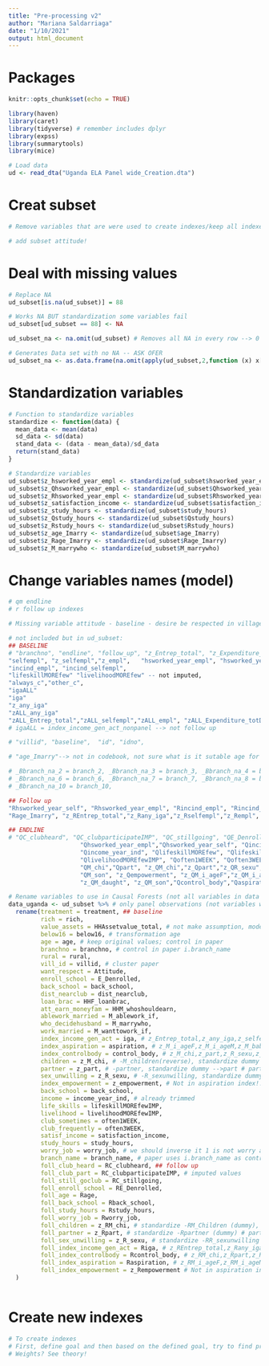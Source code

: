 ```yaml
---
title: "Pre-processing v2"
author: "Mariana Saldarriaga"
date: "1/10/2021"
output: html_document
---
```


# Packages
```r
knitr::opts_chunk$set(echo = TRUE)

library(haven)
library(caret)
library(tidyverse) # remember includes dplyr
library(expss)
library(summarytools)
library(mice)

```

```r
# Load data
ud <- read_dta("Uganda ELA Panel wide_Creation.dta")
```

# Creat subset
```r
# Remove variables that are were used to create indexes/keep all indexes 

# add subset attitude!

```

# Deal with missing values
```r
# Replace NA
ud_subset[is.na(ud_subset)] = 88

# Works NA BUT standardization some variables fail
ud_subset[ud_subset == 88] <- NA

ud_subset_na <- na.omit(ud_subset) # Removes all NA in every row --> 0 rows

# Generates Data set with no NA -- ASK OFER
ud_subset_na <- as.data.frame(na.omit(apply(ud_subset,2,function (x) x[order(is.na(x))])))
```

# Standardization variables
```r
# Function to standardize variables
standardize <- function(data) {
  mean_data <- mean(data)
  sd_data <- sd(data)
  stand_data <- (data - mean_data)/sd_data
  return(stand_data)
}

# Standardize variables
ud_subset$z_hsworked_year_empl <- standardize(ud_subset$hsworked_year_empl)
ud_subset$z_Qhsworked_year_empl <- standardize(ud_subset$Qhsworked_year_empl)
ud_subset$z_Rhsworked_year_empl <- standardize(ud_subset$Rhsworked_year_empl)
ud_subset$z_satisfaction_income <- standardize(ud_subset$satisfaction_income) 
ud_subset$z_study_hours <- standardize(ud_subset$study_hours) 
ud_subset$z_Qstudy_hours <- standardize(ud_subset$Qstudy_hours) 
ud_subset$z_Rstudy_hours <- standardize(ud_subset$Rstudy_hours) 
ud_subset$z_age_Imarry <- standardize(ud_subset$age_Imarry) 
ud_subset$z_Rage_Imarry <- standardize(ud_subset$Rage_Imarry) 
ud_subset$z_M_marrywho <- standardize(ud_subset$M_marrywho) 
```

# Change variables names (model)
```r
# qm endline
# r follow up indexes

# Missing variable attitude - baseline - desire be respected in village

# not included but in ud_subset:
## BASELINE
# "branchno", "endline", "follow_up", "z_Entrep_total", "z_Expenditure_totDF", "M_marrywhen", "z_any_iga" -> does any income activity, 
"selfempl", "z_selfempl","z_empl",   "hsworked_year_empl", "hsworked_year_self",
"incind_empl", "incind_selfempl",
"lifeskillMOREfew" "livelihoodMOREfew" -- not imputed, 
"always_c","other_c",
"igaALL"
"iga"
"z_any_iga"
"zALL_any_iga"
"zALL_Entrep_total","zALL_selfempl","zALL_empl", "zALL_Expenditure_totDF",
# igaALL = index_income_gen_act_nonpanel --> not follow up 

# "villid", "baseline",  "id", "idno",

# "age_Imarry"--> not in codebook, not sure what is it sutable age for marry other variable

# _Bbranch_na_2 = branch_2, _Bbranch_na_3 = branch_3, _Bbranch_na_4 = branch_4, _Bbranch_na_5 = branch_5,
# _Bbranch_na_6 = branch_6, _Bbranch_na_7 = branch_7, _Bbranch_na_8 = branch_8, _Bbranch_na_9 = branch_9,
# _Bbranch_na_10 = branch_10,

## Follow up
"Rhsworked_year_self", "Rhsworked_year_empl", "Rincind_empl", "Rincind_selfempl"
"Rage_Imarry", "z_REntrep_total","z_Rany_iga","z_Rselfempl","z_Rempl", "z_RExpenditure_totDF",

## ENDLINE
# "QC_clubheard", "QC_clubparticipateIMP", "QC_stillgoing", "QE_Denrolled", "Qage", "Qback_school",
                    "Qhsworked_year_empl","Qhsworked_year_self", "Qincind_empl", "Qincind_selfempl",
                    "Qincome_year_ind", "QlifeskillMOREfew", "QlifeskillMOREfewIMP","QlivelihoodMOREfew",
                    "QlivelihoodMOREfewIMP", "Qoften1WEEK", "Qoften3WEEK", "Qstudy_hours", "Qworry_job", "z_QEntrep_total", "z_Qany_iga", "z_Qselfempl", "z_Qempl","z_QExpenditure_totDF", 
                    "QM_chi","Qpart", "z_QM_chi","z_Qpart","z_QR_sexu","z_Qsex_p", "z_QRhiv_s", "z_Qalways_c", "z_Qother_c", "QM_baby_no",           
                    "QM_son", "z_Qempowerment", "z_QM_i_ageF","z_QM_i_ageM","z_QM_baby_no","z_QM_baby_ageF",      
                    "z_QM_daught", "z_QM_son","Qcontrol_body","Qaspiration","Qiga",

# Rename variables to use in Causal Forests (not all variables in data base)
data_uganda <- ud_subset %>% # only panel observations (not variables with ALL) # baseline and follow-up
  rename(treatment = treatment, ## baseline
         rich = rich, 
         value_assets = HHAssetvalue_total, # not make assumption, model predict
         below16 = below16, # transformation age
         age = age, # keep original values; control in paper
         branchno = branchno, # control in paper i.branch_name
         rural = rural,
         vill_id = villid, # cluster paper
         want_respect = Attitude,
         enroll_school = E_Denrolled,
         back_school = back_school,
         dist_nearclub = dist_nearclub,
         loan_brac = HHF_loanbrac, 
         att_earn_moneyfam = HHM_whoshouldearn,
         ablework_married = M_ablework_if,
         who_decidehusband = M_marrywho, 
         work_married = M_wanttowork_if, 
         index_income_gen_act = iga, # z_Entrep_total,z_any_iga,z_selfempl,z_empl,z_Expenditure_totDF
         index_aspiration = aspiration, # z_M_i_ageF,z_M_i_ageM,z_M_baby_no,z_M_baby_ageF,z_M_daught,z_M_son
         index_controlbody = control_body, # z_M_chi,z_part,z_R_sexu,z_sex_p,z_Rhiv_s,z_always_c,z_other_c
         children = z_M_chi, # -M_children(reverse), standardize dummy --> M_chi # part control over body index
         partner = z_part, # -partner, standardize dummy -->part # part control over body index
         sex_unwilling = z_R_sexu, # -R_sexunwilling, standardize dummy --> R_sexu # part control over body index
         index_empowerment = z_empowerment, # Not in aspiration index!!!!
         back_school = back_school, 
         income = income_year_ind, # already trimmed
         life_skills = lifeskillMOREfewIMP, 
         livelihood = livelihoodMOREfewIMP,
         club_sometimes = often1WEEK, 
         club_frequently = often3WEEK,
         satisf_income = satisfaction_income,
         study_hours = study_hours, 
         worry_job = worry_job, # we should inverse it 1 is not worry and this is bad, normally 1 is good
         branch_name = branch_name, # paper uses i.branch_name as control variable --> base _Bbranch_na_1 #
         foll_club_heard = RC_clubheard, ## follow up
         foll_club_part = RC_clubparticipateIMP, # imputed values
         foll_still_goclub = RC_stillgoing,
         foll_enroll_school = RE_Denrolled, 
         foll_age = Rage,
         foll_back_school = Rback_school,
         foll_study_hours = Rstudy_hours,
         foll_worry_job = Rworry_job,
         foll_children = z_RM_chi, # standardize -RM_Children (dummy), # part control over body index
         foll_partner = z_Rpart, # standardize -Rpartner (dummy) # part control over body index
         foll_sex_unwilling = z_R_sexu, # standardize -RR_sexunwilling (dummy) # part control over body index
         foll_index_income_gen_act = Riga, # z_REntrep_total,z_Rany_iga,z_Rselfempl,z_Rempl,z_RExpenditure_totDF
         foll_index_controlbody = Rcontrol_body, # z_RM_chi,z_Rpart,z_RR_sexu,z_Rsex_p,z_RRhiv_s,z_Ralways_c z_Rother_c
         foll_index_aspiration = Raspiration, # z_RM_i_ageF,z_RM_i_ageM,z_RM_baby_no,z_RM_baby_ageF,z_RM_daught,z_RM_son
         foll_index_empowerment = z_Rempowerment # Not in aspiration index!!!!
  )
  
```

# Create new indexes
```r
# To create indexes
# First, define goal and then based on the defined goal, try to find proper variables.
# Weights? See theory!


```


